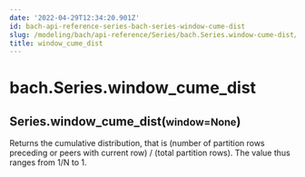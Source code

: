 ```yaml
---
date: '2022-04-29T12:34:20.901Z'
id: bach-api-reference-series-bach-series-window-cume-dist
slug: /modeling/bach/api-reference/Series/bach.Series.window-cume-dist/
title: window_cume_dist
---
```


# bach.Series.window_cume_dist

<div class="method">
<h2 class="signature-class"><span class="additional-name">Series.</span><span class="name">window_cume_dist(</span><small class="parameter-list"><span class="parameter" id="window">window=None</span></small>)</h2>


<div class="content">

Returns the cumulative distribution, that is
(number of partition rows preceding or peers with current row) / (total partition rows).
The value thus ranges from 1/N to 1.


</div>

</div>

